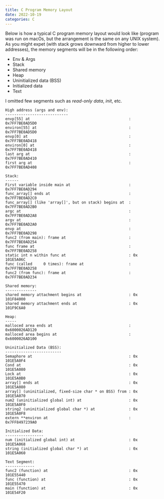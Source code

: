```yaml
---
title: C Program Memory Layout
date: 2022-10-19
categories: C
---
```

Below is how a typical C program memory layout would look like (program was run on macOs, but the arrangement is the same on any UNIX system). As you might expet (with stack grows downward from higher to lower addresses), the memory segments will be in the following order:

- Env & Args
- Stack
- Shared memory
- Heap
- Uninitialized data (BSS)
- Initialized data
- Text

I omitted few segments such as *read-only data*, *init*, etc.

```
High address (args and env):
----------------------------
envp[55] at                                            : 0x7FF7BE0AD5D0
environ[55] at                                         : 0x7FF7BE0AD5D0
envp[0] at                                             : 0x7FF7BE0AD418
environ[0] at                                          : 0x7FF7BE0AD418
last arg at                                            : 0x7FF7BE0AD410
first arg at                                           : 0x7FF7BE0AD408

Stack:
------
First variable inside main at                          : 0x7FF7BE0AD294
func_array[] ends at                                   : 0x7FF7BE0AD2C0
func_array[] (like 'array[]', but on stack) begins at  : 0x7FF7BE0AD2B0
argc at                                                : 0x7FF7BE0AD2A8
argv at                                                : 0x7FF7BE0AD2A0
envp at                                                : 0x7FF7BE0AD298
func2 (from main): frame at                            : 0x7FF7BE0AD254
func frame at                                          : 0x7FF7BE0AD258
static int n within func at                            : 0x   101E5A06C
func (called     0 times): frame at                    : 0x7FF7BE0AD258
func2 (from func): frame at                            : 0x7FF7BE0AD234

Shared memory:
--------------
shared memory attachment begins at                     : 0x   101F84000
shared memory attachment ends at                       : 0x   101F9C6A0

Heap:
-----
malloced area ends at                                  : 0x6000026AD120
malloced area begins at                                : 0x6000026AD100

Uninitialized Data (BSS):
-------------------------
Semaphore at                                           : 0x   101E5A0F4
Cond at                                                : 0x   101E5A080
Lock at                                                : 0x   101E5A0B0
array[] ends at                                        : 0x   101E5A080
array[] (uninitialized, fixed-size char * on BSS) from : 0x   101E5A070
num2 (uninitialized global int) at                     : 0x   101E5A0F0
string2 (uninitialized global char *) at               : 0x   101E5A0F8
extern **environ at                                    : 0x7FF8497239A0

Initialized Data:
-----------------
num (initialized global int) at                        : 0x   101E5A068
string (initialized global char *) at                  : 0x   101E5A060

Text Segment:
-------------
func2 (function) at                                    : 0x   101E55440
func (function) at                                     : 0x   101E55470
main (function) at                                     : 0x   101E54F20
```
